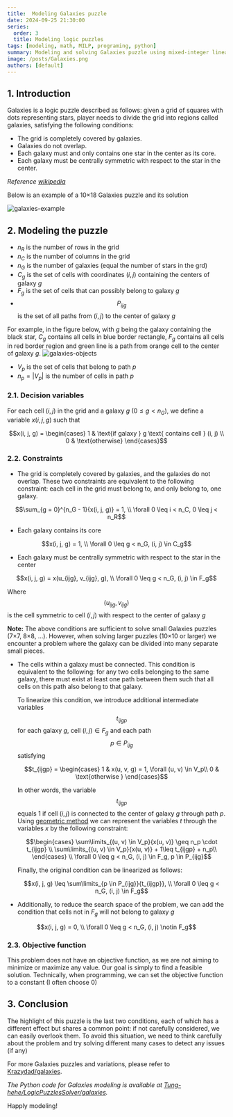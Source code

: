 ```yaml
---
title:  Modeling Galaxies puzzle
date: 2024-09-25 21:30:00
series:
  order: 3
  title: Modeling logic puzzles
tags: [modeling, math, MILP, programing, python]
summary: Modeling and solving Galaxies puzzle using mixed-integer linear programming.
image: /posts/Galaxies.png
authors: [default]
---
```



## 1. Introduction

Galaxies is a logic puzzle described as follows: given a grid of squares with dots representing stars,
player needs to divide the grid into regions called galaxies, satisfying the following conditions:
- The grid is completely covered by galaxies.
- Galaxies do not overlap.
- Each galaxy must and only contains one star in the center as its core.
- Each galaxy must be centrally symmetric with respect to the star in the center.

*Reference [wikipedia](https://en.wikipedia.org/wiki/Tentai_Show)*

Below is an example of a 10×18 Galaxies puzzle and its solution

![galaxies-example](/posts/Galaxies.png)

## 2. Modeling the puzzle

- $n_R$ is the number of rows in the grid
- $n_C$ is the number of columns in the grid
- $n_G$ is the number of galaxies (equal the number of stars in the grd)
- $C_g$ is the set of cells with coordinates $(i, j)$ containing the centers of galaxy $g$
- $F_g$ is the set of cells that can possibly belong to galaxy $g$
- $$P_{ijg}$$ is the set of all paths from $(i, j)$ to the center of galaxy $g$

For example, in the figure below, with $g$ being the galaxy containing the black star,
$C_g$ contains all cells in blue border rectangle, $F_g$ contains all cells in red border region
and green line is a path from orange cell to the center of galaxy $g$.
![galaxies-objects](/posts/GalaxiesObjects.png)

- $V_p$ is the set of cells that belong to path $p$
- $n_p = |V_p|$ is the number of cells in path $p$

### 2.1. Decision variables

For each cell $(i, j)$ in the grid and a galaxy $g$ ($0 \leq g < n_G$), we define a variable $x(i,j, g)$ such that
```math
x(i, j, g) = \begin{cases}
  1 & \text{if galaxy } g \text{ contains cell } (i, j) \\
  0 & \text{otherwise}
\end{cases}
```

### 2.2. Constraints

- The grid is completely covered by galaxies, and the galaxies do not overlap.
These two constraints are equivalent to the following constraint: each cell in the
grid must belong to, and only belong to, one galaxy.
```math
\sum_{g = 0}^{n_G - 1}{x(i, j, g)} = 1,  \\ \forall 0 \leq i < n_C, 0 \leq j < n_R
```

- Each galaxy contains its core
```math
x(i, j, g) = 1, \\ \forall 0 \leq g < n_G, (i, j) \in C_g
```

- Each galaxy must be centrally symmetric with respect to the star in the center
```math
x(i, j, g) = x(u_{ijg}, v_{ijg}, g), \\ \forall 0 \leq g < n_G, (i, j) \in F_g
```
  Where $$(u_{ijg}, v_{ijg})$$ is the cell symmetric to cell $(i, j)$ with respect to the center of galaxy $g$

**Note:** The above conditions are sufficient to solve small Galaxies puzzles (7×7, 8×8, ...).
However, when solving larger puzzles (10×10 or larger) we encounter a problem where the galaxy can be divided
into many separate small pieces.

- The cells within a galaxy must be connected. This condition is equivalent to the following: for any two
cells belonging to the same galaxy, there must exist at least one path between them such that all cells on
this path also belong to that galaxy.

  To linearize this condition, we introduce additional intermediate variables $$t_{ijgp}$$ for each galaxy
  $g$, cell $(i, j) \in F_g$ and each path $$p \in P_{ijg}$$ satisfying

  ```math
  t_{ijgp} = \begin{cases}
    1 & x(u, v, g) = 1, \forall (u, v) \in V_p\\
    0 & \text{otherwise }
  \end{cases}
  ```
  In other words, the variable $$t_{ijgp}$$ equals 1 if cell $(i, j)$ is connected to the center of galaxy $g$
  through path $p$. Using [geometric method](/en/blog/modeling-tips-trick#2-modeling-nonlinear-constraints-geometrically)
  we can represent the variables $t$ through the variables $x$ by the following constraint:

  ```math
  \begin{cases}
    \sum\limits_{(u, v) \in V_p}{x(u, v)} \geq n_p \cdot t_{ijgp} \\
    \sum\limits_{(u, v) \in V_p}{x(u, v)} + 1\leq t_{ijgp} + n_p\\
  \end{cases}
  \\ \forall 0 \leq g < n_G, (i, j) \in F_g, p \in P_{ijg}
  ```

  Finally, the original condition can be linearized as follows:
  ```math
  x(i, j, g) \leq \sum\limits_{p \in P_{ijg}}{t_{ijgp}}, \\ \forall 0 \leq g < n_G, (i, j) \in F_g
  ```
- Additionally, to reduce the search space of the problem, we can add the condition that cells not
 in $F_g$ will not belong to galaxy $g$
```math
x(i, j, g) = 0, \\ \forall 0 \leq g < n_G, (i, j) \notin F_g
```

### 2.3. Objective function
This problem does not have an objective function, as we are not aiming to minimize
or maximize any value. Our goal is simply to find a feasible solution. Technically,
when programming, we can set the objective function to a constant (I often choose 0)

## 3. Conclusion

The highlight of this puzzle is the last two conditions, each of which has
a different effect but shares a common point: if not carefully considered, we can
easily overlook them. To avoid this situation, we need to think carefully about the
problem and try solving different many cases to detect any issues (if any)

For more Galaxies puzzles and variations, please refer to [Krazydad/galaxies](https://krazydad.com/galaxies/).

*The Python code for Galaxies modeling is available at
[Tung-hehe/LogicPuzzlesSolver/galaxies](https://github.com/Tung-hehe/LogicPuzzlesSolver/blob/main/src/puzzles/galaxies.py).*

Happly modeling! <Twemoji emoji="clinking-beer-mugs" />
